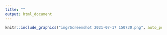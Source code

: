 ```yaml
---
title: ""
output: html_document
---
```

```r
knitr::include_graphics("img/Screenshot 2021-07-17 150730.png", auto_pdf = TRUE, dpi = 500)
```